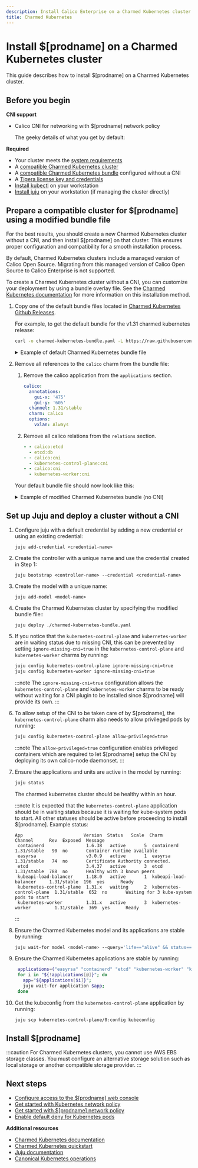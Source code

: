 ```yaml
---
description: Install Calico Enterprise on a Charmed Kubernetes cluster.
title: Charmed Kubernetes
---
```



# Install $[prodname] on a Charmed Kubernetes cluster

This guide describes how to install $[prodname] on a Charmed Kubernetes cluster.

## Before you begin

**CNI support**

- Calico CNI for networking with $[prodname] network policy

  The geeky details of what you get by default:

  <GeekDetails
    prodname='$[prodname]'
    details='Policy:Calico,IPAM:Calico,CNI:Calico,Overlay:IPIP,Routing:BGP,Datastore:Kubernetes'
  />

**Required**

- Your cluster meets the [system requirements](requirements.mdx)
- A [compatible Charmed Kubernetes cluster](../compatibility.mdx#charmed-kubernetes)
- A [compatible Charmed Kubernetes bundle](https://github.com/charmed-kubernetes/bundle/tree/main/releases) configured without a CNI
- A [Tigera license key and credentials](calico-enterprise.mdx)
- [Install kubectl](https://kubernetes.io/docs/tasks/tools/install-kubectl/) on your workstation
- [Install juju](https://juju.is/docs/juju/install-juju) on your workstation (if managing the cluster directly)

## Prepare a compatible cluster for $[prodname] using a modified bundle file

For the best results, you should create a new Charmed Kubernetes cluster without a CNI, and then install $[prodname] on that cluster.
This ensures proper configuration and compatibility for a smooth installation process.

By default, Charmed Kubernetes clusters include a managed version of Calico Open Source.
Migrating from this managed version of Calico Open Source to Calico Enterprise is not supported.

To create a Charmed Kubernetes cluster without a CNI, you can customize your deployment by using a bundle overlay file.
See the [Charmed Kubernetes documentation](https://ubuntu.com/kubernetes/charmed-k8s/docs/install-manual#editing-a-bundle) for more information on this installation method.

1. Copy one of the default bundle files located in [Charmed Kubernetes Github Releases](https://github.com/charmed-kubernetes/bundle/tree/main/releases).

    For example, to get the default bundle for the v1.31 charmed kubernetes release:

    ```bash
    curl -o charmed-kubernetes-bundle.yaml -L https://raw.githubusercontent.com/charmed-kubernetes/bundle/refs/heads/main/releases/1.31/bundle.yaml
    ```

    <details>

    <summary>Example of default Charmed Kubernetes bundle file</summary>

    An example of a default bundle file with the `calico` charm:
    ```yaml
    description: A highly-available, production-grade Kubernetes cluster.
    docs: https://discourse.charmhub.io/t/charmed-kubernetes-bundle/14447
    issues: https://bugs.launchpad.net/charmed-kubernetes-bundles
    series: noble
    source: https://github.com/charmed-kubernetes/bundle
    website: https://ubuntu.com/kubernetes/charmed-k8s
    name: charmed-kubernetes
    applications:
      // highlight-start
      calico:
        annotations:
          gui-x: '475'
          gui-y: '605'
        channel: 1.31/stable
        charm: calico
        options:
          vxlan: Always
      // highlight-end
      containerd:
        annotations:
          gui-x: '475'
          gui-y: '800'
        channel: 1.31/stable
        charm: containerd
      easyrsa:
        annotations:
          gui-x: '90'
          gui-y: '420'
        channel: 1.31/stable
        charm: easyrsa
        constraints: cores=1 mem=4G root-disk=16G
        num_units: 1
      etcd:
        annotations:
          gui-x: '800'
          gui-y: '420'
        channel: 1.31/stable
        charm: etcd
        constraints: cores=2 mem=8G root-disk=16G
        num_units: 3
        options:
          channel: 3.4/stable
      kubeapi-load-balancer:
        annotations:
          gui-x: '450'
          gui-y: '250'
        channel: 1.31/stable
        charm: kubeapi-load-balancer
        constraints: cores=1 mem=4G root-disk=16G
        expose: true
        num_units: 1
      kubernetes-control-plane:
        annotations:
          gui-x: '800'
          gui-y: '850'
        channel: 1.31/stable
        charm: kubernetes-control-plane
        constraints: cores=2 mem=8G root-disk=16G
        num_units: 2
        options:
          channel: 1.31/stable
      kubernetes-worker:
        annotations:
          gui-x: '90'
          gui-y: '850'
        channel: 1.31/stable
        charm: kubernetes-worker
        constraints: cores=2 mem=8G root-disk=16G
        expose: true
        num_units: 3
        options:
          channel: 1.31/stable
    relations:
    - - kubernetes-control-plane:loadbalancer-external
      - kubeapi-load-balancer:lb-consumers
    - - kubernetes-control-plane:loadbalancer-internal
      - kubeapi-load-balancer:lb-consumers
    - - kubernetes-control-plane:kube-control
      - kubernetes-worker:kube-control
    - - kubernetes-control-plane:certificates
      - easyrsa:client
    - - etcd:certificates
      - easyrsa:client
    - - kubernetes-control-plane:etcd
      - etcd:db
    - - kubernetes-worker:certificates
      - easyrsa:client
    - - kubeapi-load-balancer:certificates
      - easyrsa:client
      // highlight-start
    - - calico:etcd
      - etcd:db
    - - calico:cni
      - kubernetes-control-plane:cni
    - - calico:cni
      - kubernetes-worker:cni
      // highlight-end
    - - containerd:containerd
      - kubernetes-worker:container-runtime
    - - containerd:containerd
      - kubernetes-control-plane:container-runtime
    ```

    </details>

1. Remove all references to the `calico` charm from the bundle file:

   1. Remove the calico application from the `applications` section.
      ```yaml title="Default text to be removed"
      calico:
        annotations:
          gui-x: '475'
          gui-y: '605'
        channel: 1.31/stable
        charm: calico
        options:
          vxlan: Always
      ```
   1. Remove all calico relations from the `relations` section.
      ```yaml title="Default text to be removed"
      - - calico:etcd
        - etcd:db
      - - calico:cni
        - kubernetes-control-plane:cni
      - - calico:cni
        - kubernetes-worker:cni
      ```

   Your default bundle file should now look like this:

   <details>

   <summary>Example of modified Charmed Kubernetes bundle (no CNI)</summary>

   An example of a default bundle file with the `calico` charm:
   ```yaml
   description: A highly-available, production-grade Kubernetes cluster.
   docs: https://discourse.charmhub.io/t/charmed-kubernetes-bundle/14447
   issues: https://bugs.launchpad.net/charmed-kubernetes-bundles
   series: noble
   source: https://github.com/charmed-kubernetes/bundle
   website: https://ubuntu.com/kubernetes/charmed-k8s
   name: charmed-kubernetes
   applications:
     containerd:
       annotations:
         gui-x: '475'
         gui-y: '800'
       channel: 1.31/stable
       charm: containerd
     easyrsa:
       annotations:
         gui-x: '90'
         gui-y: '420'
       channel: 1.31/stable
       charm: easyrsa
       constraints: cores=1 mem=4G root-disk=16G
       num_units: 1
     etcd:
       annotations:
         gui-x: '800'
         gui-y: '420'
       channel: 1.31/stable
       charm: etcd
       constraints: cores=2 mem=8G root-disk=16G
       num_units: 3
       options:
         channel: 3.4/stable
     kubeapi-load-balancer:
       annotations:
         gui-x: '450'
         gui-y: '250'
       channel: 1.31/stable
       charm: kubeapi-load-balancer
       constraints: cores=1 mem=4G root-disk=16G
       expose: true
       num_units: 1
     kubernetes-control-plane:
       annotations:
         gui-x: '800'
         gui-y: '850'
       channel: 1.31/stable
       charm: kubernetes-control-plane
       constraints: cores=2 mem=8G root-disk=16G
       num_units: 2
       options:
         channel: 1.31/stable
     kubernetes-worker:
       annotations:
         gui-x: '90'
         gui-y: '850'
       channel: 1.31/stable
       charm: kubernetes-worker
       constraints: cores=2 mem=8G root-disk=16G
       expose: true
       num_units: 3
       options:
         channel: 1.31/stable
   relations:
   - - kubernetes-control-plane:loadbalancer-external
     - kubeapi-load-balancer:lb-consumers
   - - kubernetes-control-plane:loadbalancer-internal
     - kubeapi-load-balancer:lb-consumers
   - - kubernetes-control-plane:kube-control
     - kubernetes-worker:kube-control
   - - kubernetes-control-plane:certificates
     - easyrsa:client
   - - etcd:certificates
     - easyrsa:client
   - - kubernetes-control-plane:etcd
     - etcd:db
   - - kubernetes-worker:certificates
     - easyrsa:client
   - - kubeapi-load-balancer:certificates
     - easyrsa:client
   - - calico:etcd
     - etcd:db
   - - containerd:containerd
     - kubernetes-worker:container-runtime
   - - containerd:containerd
     - kubernetes-control-plane:container-runtime
   ```
   </details>

## Set up Juju and deploy a cluster without a CNI

1. Configure juju with a default credential by adding a new credential or using an existing credential:
   ```
   juju add-credential <credential-name>
   ```

1. Create the controller with a unique name and use the credential created in Step 1:
   ```
   juju bootstrap <controller-name> --credential <credential-name>
   ```

1. Create the model with a unique name:
   ```
   juju add-model <model-name>
   ```

1. Create the Charmed Kubernetes cluster by specifying the modified bundle file::
   ```
   juju deploy ./charmed-kubernetes-bundle.yaml
   ```

1. If you notice that the `kubernetes-control-plane` and `kubernetes-worker` are in waiting status due to missing CNI, this can be prevented by setting `ignore-missing-cni=true` in the `kubernetes-control-plane` and `kubernetes-worker` charms by running:
   ```bash
   juju config kubernetes-control-plane ignore-missing-cni=true
   juju config kubernetes-worker ignore-missing-cni=true
   ```

   :::note
   The `ignore-missing-cni=true` configuration allows the `kubernetes-control-plane` and `kubernetes-worker` charms to be ready without waiting for a CNI plugin to be installed since $[prodname] will provide its own.
   :::

1. To allow setup of the CNI to be taken care of by $[prodname], the `kubernetes-control-plane` charm also needs to allow privileged pods by running:
   ```bash
   juju config kubernetes-control-plane allow-privileged=true
   ```

   :::note
   The `allow-privileged=true` configuration enables privileged containers which are required to let $[prodname] setup the CNI by deploying its own calico-node daemonset.
   :::

1. Ensure the applications and units are active in the model by running:
   ```bash
   juju status
   ```
   The charmed kubernetes cluster should be healthy within an hour.

   :::note
   It is expected that the `kubernetes-control-plane` application should be in waiting status because it is waiting for kube-system pods to start. All other statuses should be active before proceeding to install $[prodname]. Example status:
   ```
   App                       Version  Status   Scale  Charm                     Channel      Rev  Exposed  Message
    containerd                1.6.38   active       5  containerd                1.31/stable   90  no       Container runtime available
    easyrsa                   v3.0.9   active       1  easyrsa                   1.31/stable   74  no       Certificate Authority connected.
    etcd                      3.4.37   active       3  etcd                      1.31/stable  788  no       Healthy with 3 known peers
    kubeapi-load-balancer     1.18.0   active       1  kubeapi-load-balancer     1.31/stable  196  yes      Ready
    kubernetes-control-plane  1.31.x   waiting      2  kubernetes-control-plane  1.31/stable  652  no       Waiting for 3 kube-system pods to start
    kubernetes-worker         1.31.x   active       3  kubernetes-worker         1.31/stable  369  yes      Ready
    ```
   :::
   
1. Ensure the Charmed Kubernetes model and its applications are stable by running:
   ```bash
   juju wait-for model <model-name> --query='life=="alive" && status=="available"'
   ```

1. Ensure the Charmed Kubernetes applications are stable by running:
   ```bash
    applications=("easyrsa" "containerd" "etcd" "kubernetes-worker" "kubeapi-load-balancer")
    for i in "${!applications[@]}"; do
      app="${applications[$i]}";
      juju wait-for application $app;
    done
   ```

1. Get the kubeconfig from the `kubernetes-control-plane` application by running:
   ```bash
   juju scp kubernetes-control-plane/0:config kubeconfig
   ```

## Install $[prodname]

:::caution
For Charmed Kubernetes clusters, you cannot use AWS EBS storage classes. You must configure an alternative storage solution such as local storage or another compatible storage provider.
:::

<InstallGeneric clusterType='standalone' />

## Next steps

- [Configure access to the $[prodname] web console](../../operations/cnx/access-the-manager.mdx)
- [Get started with Kubernetes network policy](../../network-policy/get-started/kubernetes-network-policy.mdx)
- [Get started with $[prodname] network policy](../../network-policy/beginners/calico-network-policy.mdx)
- [Enable default deny for Kubernetes pods](../../network-policy/beginners/kubernetes-default-deny.mdx)

**Additional resources**

- [Charmed Kubernetes documentation](https://ubuntu.com/kubernetes/charmed-k8s/docs/install-manual)
- [Charmed Kubernetes quickstart](https://ubuntu.com/kubernetes/charmed-k8s/docs/quickstart)
- [Juju documentation](https://juju.is/docs)
- [Canonical Kubernetes operations](https://ubuntu.com/kubernetes/docs)
